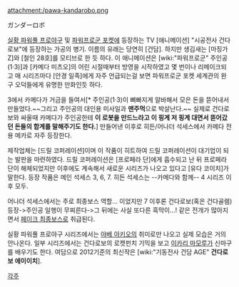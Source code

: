 attachment:/pawa-kandarobo.png

ガンダーロボ
 
[[실황 파워풀 프로야구]] 및 [[파워프로군 포켓]]에 등장하는 TV [애니메이션] "시공전사 건다로보"에 등장하는 가공의 병기. 이름의 유래는 당연히 [건담]. 하지만 생김새는 [마징가Z]와 [철인 28호]를 모티브로 한 듯 하다. 이 애니메이션은 [wiki:"파워프로군" 주인공(1·3)]과 [카메다 미츠오]의 어린 시절때부터 방영을 시작하였고 몇 번이나 리메이크되고 매 시리즈마다 [안경 일족]에게 자주 언급되는걸 보면 파워프로군 포켓 세계관의 완구 오덕들에게 유명한 만화인듯 하다.

3에서 카메다가 거금을 들여서[* 주인공(1·3)이 뼈빠지게 알바해서 모은 돈을 뜯어내서 만들었다.~~그리고 주인공의 대인용 미사일과 '''맨주먹'''으로 박살난다.~~ 실제로 건다로보와 싸울때 카메다가 주인공한테 '''이 로봇을 만드느라고 이 핑계 저 핑계 대면서 뜯어갔던 돈들의 합계를 말해주기도 한다.'''] 만들어낸 이후로 히든/어나더 석세스에서 카메다 전용 메카로 자주 등장한다.

제작업체는 [드릴 코퍼레이션]이며 이 작품이 히트하여 드릴 코퍼레이션이 대기업이 되는 발판을 마련하였다. 드릴 코퍼레이션은 [프로페라 단]에게 흡수되고 난 뒤 프로페라 단이 해체되었지만 이후에도 계속해서 새로운 시리즈가 나오고 있다고 [유다 코이치]가 말한다. 등장 작품은 메인 석세스 3, 6, 7. 히든 석세스는 --카메다와 함께-- 4 시리즈 이후 모두.

어나더 석세스에서는 주로 최종보스 역할... 이었지만 7 이후론 건다로보(혹은 건다골렘) 등장->주인공 일행이 무찌른다->그 뒤에는 사실 또다른 흑막이...! 같은 전개가 많아지면서 [[페이크 최종보스]]로 취급된다.

실황 파워풀 프로야구 시리즈에서는 [[야베 아키오]]의 취미로만 나오고 실제 모습은 거의 안나온다. 일부 시리즈에서는 건다로보의 로켓펀치 기믹을 보고 [[이카리 마모루]]가 신마구를 배우기도 한다. 여담으로 2012기준의 최신작은 [wiki:"기동전사 건담 AGE" '''건다로보 에이이치'''].

[[각주]]

